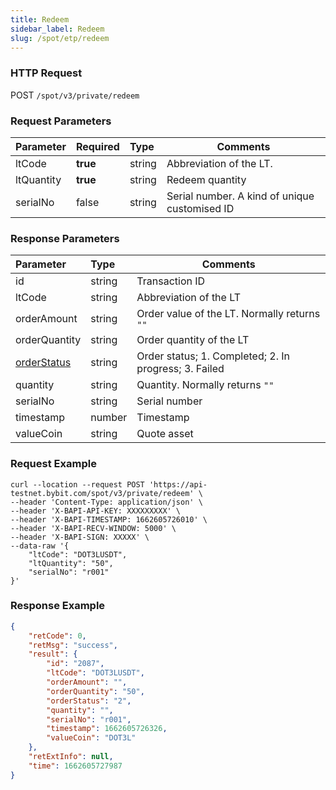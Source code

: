 ```yaml
---
title: Redeem
sidebar_label: Redeem
slug: /spot/etp/redeem
---
```


### HTTP Request
POST <code>/spot/v3/private/redeem</code>

### Request Parameters
| Parameter | Required | Type | Comments|
|:----- |:-------|:-----|------ |
|ltCode|<b>true</b>|string|Abbreviation of the LT.|
|ltQuantity|<b>true</b>|string|Redeem quantity|
|serialNo|false|string|Serial number. A kind of unique customised ID|

### Response Parameters
| Parameter | Type | Comments|
|:----- |:-----|----- |
|id|string |Transaction ID|
|ltCode|string|Abbreviation of the LT|
|orderAmount|string|Order value of the LT. Normally returns <code>""</code>|
|orderQuantity|string|Order quantity of the LT|
|[orderStatus](../enum#ltorderstatus)|string|Order status; 1. Completed; 2. In progress; 3. Failed|
|quantity |string|Quantity. Normally returns <code>""</code>|
|serialNo|string|Serial number|
|timestamp|number |Timestamp|
|valueCoin|string|Quote asset|

### Request Example

```http
curl --location --request POST 'https://api-testnet.bybit.com/spot/v3/private/redeem' \
--header 'Content-Type: application/json' \
--header 'X-BAPI-API-KEY: XXXXXXXXX' \
--header 'X-BAPI-TIMESTAMP: 1662605726010' \
--header 'X-BAPI-RECV-WINDOW: 5000' \
--header 'X-BAPI-SIGN: XXXXX' \
--data-raw '{
    "ltCode": "DOT3LUSDT",
    "ltQuantity": "50",
    "serialNo": "r001"
}'
```

### Response Example

```json
{
    "retCode": 0,
    "retMsg": "success",
    "result": {
        "id": "2087",
        "ltCode": "DOT3LUSDT",
        "orderAmount": "",
        "orderQuantity": "50",
        "orderStatus": "2",
        "quantity": "",
        "serialNo": "r001",
        "timestamp": 1662605726326,
        "valueCoin": "DOT3L"
    },
    "retExtInfo": null,
    "time": 1662605727987
}
```